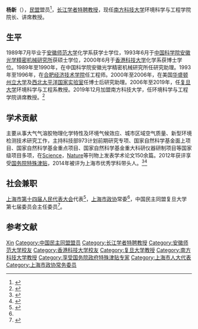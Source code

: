 {{Otheruses|other=名为杨新的其他人物|杨新}}

'''杨新'''（{{bd|？|}}），[[民盟|民盟]]盟员<ref name=mm>{{cite web|url=http://www.minmengsh.gov.cn/shmm/n17/n18/u1ai10720.html|title=上海“两会”胜利闭幕，4位盟员增补为市政协常委|publisher=中国民主同盟上海市委员会|date=2019-02-02}}</ref>，[[长江学者特聘教授|长江学者特聘教授]]，现任[[南方科技大学|南方科技大学]]环境科学与工程学院院长、讲席教授。

== 生平 ==
1989年7月毕业于[[安徽师范大学|安徽师范大学]]化学系获学士学位，1993年6月于[[中国科学院安徽光学精密机械研究所|中国科学院安徽光学精密机械研究所]]获硕士学位，2000年6月于[[香港科技大学|香港科技大学]]化学系获博士学位。1989年至1990年，在中国科学院安徽光学精密机械研究所任研究助理。1993年至1996年，在[[合肥经济技术学院|合肥经济技术学院]]任工程师。2000年至2006年，在美国[[华盛顿州立大学|华盛顿州立大学]]及[[西北太平洋国家实验室|西北太平洋国家实验室]]任博士后研究助理。2006年至2019年，任[[复旦大学|复旦大学]]环境科学与工程系教授。2019年12月加盟南方科技大学，任环境科学与工程学院讲席教授。<ref>{{cite web|url=https://www.sustech.edu.cn/zh/yangxin.html|title=师资 杨新|publisher=南方科技大学|accessdate=2018-12-06}}</ref>

== 学术贡献 ==
主要从事大气气溶胶物理化学特性及环境气候效应、城市区域空气质量、新型环境检测技术研究工作，主持科技部973计划前期研究专项、国家自然科学基金面上项目、国家自然科学基金重点项目、国家自然科学基金重大科研仪器研制项目等国家级项目多项，在[[科学_(期刊)|Science]]，[[自然_(期刊)|Nature]]等刊物上发表学术论文150余篇。2012年获评享受[[国务院特殊津贴|国务院特殊津贴]]，2014年被评为上海市优秀学科带头人。<ref>{{cite web|url=https://atmsci.fudan.edu.cn/65/d2/c15845a157138/page.htm|title=师资队伍 杨新|publisher=复旦大学大气与海洋科学系|accessdate=2018-12-06}}</ref><ref>{{cite web|url=http://faculty.sustech.edu.cn/?p=84018&tagid=&iscss=1&snapid=1|title=教师个人主页 杨新|publisher=南方科技大学|accessdate=2018-12-06}}</ref>

== 社会兼职 ==
[[上海市人民代表大会|上海市第十四届人民代表大会]]代表<ref>{{cite web|url=http://news.cnr.cn/native/city/20170116/t20170116_523490513.shtml|title=沪人大代表杨新：崇明应建生态文明高端智库|publisher=央广网|date=2017-01-16}}</ref>，[[上海市政协|上海市政协]]常委<ref name=mm/>，中国民主同盟复旦大学第七届委员会主任委员<ref>{{cite web|url=http://www.tzb.fudan.edu.cn/b7/ec/c22996a243692/page.htm|title=中国民主同盟复旦大学第七届委员会（2016.11.04）|publisher=复旦大学党委统战部|accessdate=2018-12-06}}</ref>。

== 参考文献 ==
{{Reflist}}
{{第七批“长江学者奖励计划”特聘教授}}
{{DEFAULTSORT:Yang杨}}
[[Category:杨姓|Xin]]
[[Category:中国民主同盟盟员|Category:中国民主同盟盟员]]
[[Category:长江学者特聘教授|Category:长江学者特聘教授]]
[[Category:安徽师范大学校友|Category:安徽师范大学校友]]
[[Category:香港科技大学校友|Category:香港科技大学校友]]
[[Category:复旦大学教授|Category:复旦大学教授]]
[[Category:南方科技大学教授|Category:南方科技大学教授]]
[[Category:享受国务院政府特殊津贴专家|Category:享受国务院政府特殊津贴专家]]
[[Category:上海市人大代表|Category:上海市人大代表]]
[[Category:上海市政协常务委员|Category:上海市政协常务委员]]